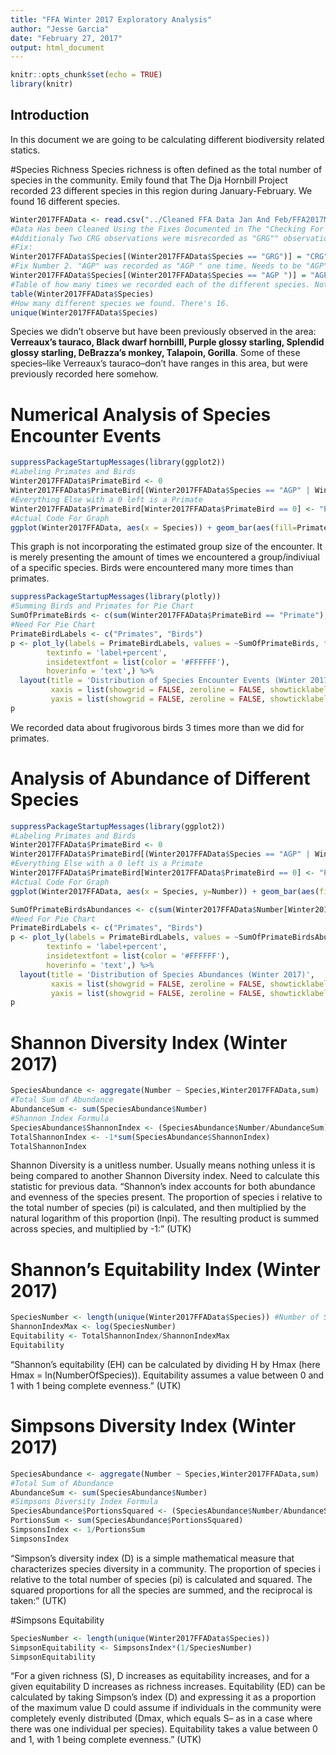 ---
title: "FFA Winter 2017 Exploratory Analysis"
author: "Jesse Garcia"
date: "February 27, 2017"
output: html_document
---

```{r setup, include=FALSE}
knitr::opts_chunk$set(echo = TRUE)
library(knitr)
```

## Introduction

In this document we are going to be calculating different biodiversity related statics. 

#Species Richness
Species richness is often defined as the total number of species in the community. Emily found that The Dja Hornbill Project recorded 23 different species in this region during January-February. We found 16 different species. 

```{r cars}
Winter2017FFAData <- read.csv("../Cleaned FFA Data Jan And Feb/FFA2017March_7_2017.csv", header = TRUE)
#Data Has been Cleaned Using the Fixes Documented in The "Checking For Errors Document"
#Additionaly Two CRG observations were misrecorded as "GRG"" observations. 
#Fix: 
Winter2017FFAData$Species[(Winter2017FFAData$Species == "GRG")] = "CRG"
#Fix Number 2. "AGP" was recorded as "AGP " one time. Needs to be "AGP":
Winter2017FFAData$Species[(Winter2017FFAData$Species == "AGP ")] = "AGP"
#Table of how many times we recorded each of the different species. Not their abundance. 
table(Winter2017FFAData$Species)
#How many different species we found. There's 16.
unique(Winter2017FFAData$Species)

```

Species we didn't observe but have been previously observed in the area: **Verreaux's tauraco, Black dwarf hornbilll, Purple glossy starling, Splendid glossy starling, DeBrazza's monkey, Talapoin, Gorilla**. Some of these species--like Verreaux's tauraco--don't have ranges in this area, but were previously recorded here somehow. 

# Numerical Analysis of Species Encounter Events

```{r pressure, warning=FALSE}
suppressPackageStartupMessages(library(ggplot2))
#Labeling Primates and Birds
Winter2017FFAData$PrimateBird <- 0
Winter2017FFAData$PrimateBird[(Winter2017FFAData$Species == "AGP" | Winter2017FFAData$Species == "APH" | Winter2017FFAData$Species == "BCH" | Winter2017FFAData$Species == "GBT" | Winter2017FFAData$Species == "GFP" | Winter2017FFAData$Species == "GT" | Winter2017FFAData$Species == "PPH" | Winter2017FFAData$Species == "RBDH" | Winter2017FFAData$Species == "WCH" | Winter2017FFAData$Species == "WTH")]="Bird"
#Everything Else with a 0 left is a Primate
Winter2017FFAData$PrimateBird[Winter2017FFAData$PrimateBird == 0] <- "Primate"
#Actual Code For Graph
ggplot(Winter2017FFAData, aes(x = Species)) + geom_bar(aes(fill=PrimateBird)) + ggtitle("Species Encounter Events (Winter 2017)") + ylab("Count") + labs(fill = "Classification") + theme(plot.title = element_text(color="black", size=14, face="bold.italic", hjust = 0.5))
```

This graph is not incorporating the estimated group size of the encounter. It is merely presenting the amount of times we encountered a group/indiviual of a specific species. Birds were encountered many more times than primates.

```{r, warning=FALSE}
suppressPackageStartupMessages(library(plotly))
#Summing Birds and Primates for Pie Chart
SumOfPrimateBirds <- c(sum(Winter2017FFAData$PrimateBird == "Primate"),sum(Winter2017FFAData$PrimateBird == "Bird"))
#Need For Pie Chart
PrimateBirdLabels <- c("Primates", "Birds")
p <- plot_ly(labels = PrimateBirdLabels, values = ~SumOfPrimateBirds, type = 'pie',  textposition = 'inside',
        textinfo = 'label+percent',
        insidetextfont = list(color = '#FFFFFF'),
        hoverinfo = 'text',) %>%
  layout(title = 'Distribution of Species Encounter Events (Winter 2017)',
         xaxis = list(showgrid = FALSE, zeroline = FALSE, showticklabels = FALSE),
         yaxis = list(showgrid = FALSE, zeroline = FALSE, showticklabels = FALSE))
p
```

We recorded data about frugivorous birds 3 times more than we did for primates. 

# Analysis of Abundance of Different Species

```{r}
suppressPackageStartupMessages(library(ggplot2))
#Labeling Primates and Birds
Winter2017FFAData$PrimateBird <- 0
Winter2017FFAData$PrimateBird[(Winter2017FFAData$Species == "AGP" | Winter2017FFAData$Species == "APH" | Winter2017FFAData$Species == "BCH" | Winter2017FFAData$Species == "GBT" | Winter2017FFAData$Species == "GFP" | Winter2017FFAData$Species == "GT" | Winter2017FFAData$Species == "PPH" | Winter2017FFAData$Species == "RBDH" | Winter2017FFAData$Species == "WCH" | Winter2017FFAData$Species == "WTH")]="Bird"
#Everything Else with a 0 left is a Primate
Winter2017FFAData$PrimateBird[Winter2017FFAData$PrimateBird == 0] <- "Primate"
#Actual Code For Graph
ggplot(Winter2017FFAData, aes(x = Species, y=Number)) + geom_bar(aes(fill=PrimateBird) , stat = "identity") + ggtitle("Species Abundance Distribution (Winter 2017)") + ylab("Count") + labs(fill = "Classification") + theme(plot.title = element_text(color="black", size=14, face="bold.italic", hjust = 0.5))

```

```{r}
SumOfPrimateBirdsAbundances <- c(sum(Winter2017FFAData$Number[Winter2017FFAData$PrimateBird == "Primate"]),sum(Winter2017FFAData$Number[Winter2017FFAData$PrimateBird == "Bird"]))
#Need For Pie Chart
PrimateBirdLabels <- c("Primates", "Birds")
p <- plot_ly(labels = PrimateBirdLabels, values = ~SumOfPrimateBirdsAbundances, type = 'pie',  textposition = 'inside',
        textinfo = 'label+percent',
        insidetextfont = list(color = '#FFFFFF'),
        hoverinfo = 'text',) %>%
  layout(title = 'Distribution of Species Abundances (Winter 2017)',
         xaxis = list(showgrid = FALSE, zeroline = FALSE, showticklabels = FALSE),
         yaxis = list(showgrid = FALSE, zeroline = FALSE, showticklabels = FALSE))
p
```

# Shannon Diversity Index (Winter 2017)
```{r}
SpeciesAbundance <- aggregate(Number ~ Species,Winter2017FFAData,sum)
#Total Sum of Abundance
AbundanceSum <- sum(SpeciesAbundance$Number)
#Shannon Index Formula
SpeciesAbundance$ShannonIndex <- (SpeciesAbundance$Number/AbundanceSum)*log((SpeciesAbundance$Number/AbundanceSum))
TotalShannonIndex <- -1*sum(SpeciesAbundance$ShannonIndex)
TotalShannonIndex
```
Shannon Diversity is a unitless number. Usually means nothing unless it is being compared to another Shannon Diversity index. Need to calculate this statistic for previous data. "Shannon's index accounts for both abundance and evenness of the species present. The proportion of species i relative to the total number of species (pi) is calculated, and then multiplied by the natural logarithm of this proportion (lnpi). The resulting product is summed across species, and multiplied by -1:" (UTK)

# Shannon's Equitability Index (Winter 2017)
```{r}
SpeciesNumber <- length(unique(Winter2017FFAData$Species)) #Number of Species
ShannonIndexMax <- log(SpeciesNumber)
Equitability <- TotalShannonIndex/ShannonIndexMax
Equitability
```
"Shannon's equitability (EH) can be calculated by dividing H by Hmax (here Hmax = ln(NumberOfSpecies)). Equitability assumes a value between 0 and 1 with 1 being complete evenness." (UTK)

# Simpsons Diversity Index (Winter 2017)
```{r}
SpeciesAbundance <- aggregate(Number ~ Species,Winter2017FFAData,sum)
#Total Sum of Abundance
AbundanceSum <- sum(SpeciesAbundance$Number)
#Simpsons Diversity Index Formula
SpeciesAbundance$PortionsSquared <- (SpeciesAbundance$Number/AbundanceSum)^2
PortionsSum <- sum(SpeciesAbundance$PortionsSquared)
SimpsonsIndex <- 1/PortionsSum
SimpsonsIndex
```
"Simpson's diversity index (D) is a simple mathematical measure that characterizes species diversity in a community. The proportion of species i relative to the total number of species (pi) is calculated and squared. The squared proportions for all the species are summed, and the reciprocal is taken:" (UTK)

#Simpsons Equitability
```{r}
SpeciesNumber <- length(unique(Winter2017FFAData$Species))
SimpsonEquitability <- SimpsonsIndex*(1/SpeciesNumber)
SimpsonEquitability
```
"For a given richness (S), D increases as equitability increases, and for a given equitability D increases as richness increases. Equitability (ED) can be calculated by taking Simpson's index (D) and expressing it as a proportion of the maximum value D could assume if individuals in the community were completely evenly distributed (Dmax, which equals S-- as in a case where there was one individual per species). Equitability takes a value between 0 and 1, with 1 being complete evenness." (UTK)





